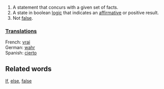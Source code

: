 #A statement that concurs with a given set of facts.
#A state in boolean [[logic]] that indicates an [[affirmative]] or positive result.
#Not [[false]].

===[[Translations]]===
French: [[vrai]]<br>
German: [[wahr]]<br>
Spanish: [[cierto]]

==Related words==
[[If]], [[else]], [[false]]